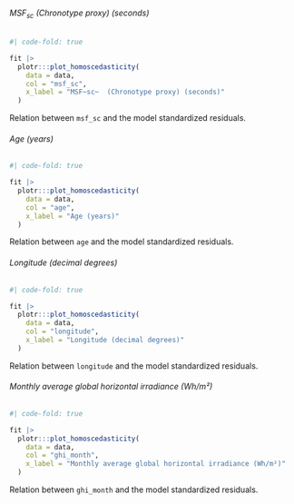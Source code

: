 :::: {.panel-tabset}
###### MSF~sc~  (Chronotype proxy) (seconds)

::: {#tbl-sm-6-rm-var-homoscedasticity-msf-sc}
```r
#| code-fold: true

fit |>
  plotr:::plot_homoscedasticity(
    data = data,
    col = "msf_sc",
    x_label = "MSF~sc~  (Chronotype proxy) (seconds)"
  )
```

Relation between `msf_sc` and the model standardized residuals.
:::

###### Age (years)

::: {#tbl-sm-6-rm-var-homoscedasticity-age}
```r
#| code-fold: true

fit |>
  plotr:::plot_homoscedasticity(
    data = data,
    col = "age",
    x_label = "Age (years)"
  )
```

Relation between `age` and the model standardized residuals.
:::

###### Longitude (decimal degrees)

::: {#tbl-sm-6-rm-var-homoscedasticity-longitude}
```r
#| code-fold: true

fit |>
  plotr:::plot_homoscedasticity(
    data = data,
    col = "longitude",
    x_label = "Longitude (decimal degrees)"
  )
```

Relation between `longitude` and the model standardized residuals.
:::

###### Monthly average global horizontal irradiance (Wh/m²)

::: {#tbl-sm-6-rm-var-homoscedasticity-ghi-month}
```r
#| code-fold: true

fit |>
  plotr:::plot_homoscedasticity(
    data = data,
    col = "ghi_month",
    x_label = "Monthly average global horizontal irradiance (Wh/m²)"
  )
```

Relation between `ghi_month` and the model standardized residuals.
:::
::::
